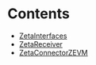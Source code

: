

# Contents
- [ZetaInterfaces](ZetaConnectorZEVM.sol/interface.ZetaInterfaces.mdx)
- [ZetaReceiver](ZetaConnectorZEVM.sol/interface.ZetaReceiver.mdx)
- [ZetaConnectorZEVM](ZetaConnectorZEVM.sol/contract.ZetaConnectorZEVM.mdx)
